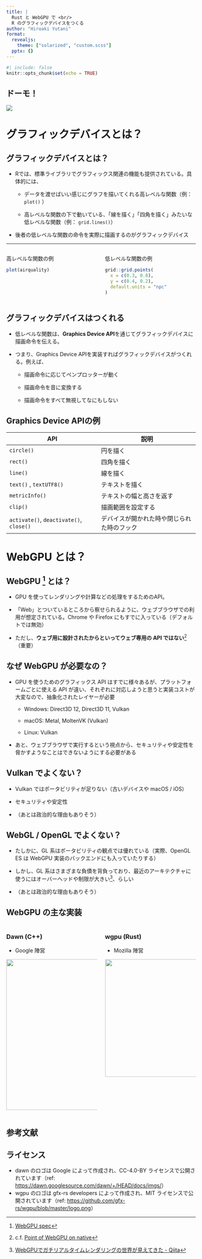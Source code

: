 ```yaml
---
title: |
  Rust と WebGPU で <br/>
  R のグラフィックデバイスをつくる
author: "Hiroaki Yutani"
format:
  revealjs:
    theme: ["solarized", "custom.scss"]
  pptx: {}
---
```


```r
#| include: false
knitr::opts_chunk$set(echo = TRUE)
```

## ドーモ！

![](images/icon.jpg){fig-align="center"}

# グラフィックデバイスとは？

## グラフィックデバイスとは？

-   Rでは、標準ライブラリでグラフィックス関連の機能も提供されている。具体的には、

    -   データを渡せばいい感じにグラフを描いてくれる高レベルな関数（例：`plot()` ）

    -   高レベルな関数の下で動いている、「線を描く」「四角を描く」みたいな低レベルな関数（例： `grid.lines()`）

-   後者の低レベルな関数の命令を実際に描画するのがグラフィックデバイス

------------------------------------------------------------------------

::: columns
::: {.column width="50%"}
高レベルな関数の例

```r
plot(airquality)
```
:::

::: {.column width="50%"}
低レベルな関数の例

```r
grid::grid.points(
  x = c(0.3, 0.8),
  y = c(0.4, 0.2),
  default.units = "npc"
)
```
:::
:::

## グラフィックデバイスはつくれる

-   低レベルな関数は、**Graphics Device API**を通じてグラフィックデバイスに描画命令を伝える。

-   つまり、Graphics Device APIを実装すればグラフィックデバイスがつくれる。例えば、

    -   描画命令に応じてペンプロッターが動く

    -   描画命令を音に変換する

    -   描画命令をすべて無視してなにもしない

## Graphics Device APIの例

| API                                     | 説明                                       |
|-----------------------------------|-------------------------------------|
| `circle()`                              | 円を描く                                   |
| `rect()`                                | 四角を描く                                 |
| `line()`                                | 線を描く                                   |
| `text()` , `textUTF8()`                 | テキストを描く                             |
| `metricInfo()`                          | テキストの幅と高さを返す                   |
| `clip()`                                | 描画範囲を設定する                         |
| `activate()`, `deactivate()`, `close()` | デバイスが開かれた時や閉じられた時のフック |

# WebGPU とは？

## WebGPU [^1] とは？

[^1]: [WebGPU spec](https://gpuweb.github.io/gpuweb/)

-   GPU を使ってレンダリングや計算などの処理をするためのAPI。

-   「Web」とついているところから察せられるように、ウェブブラウザでの利用が想定されている。Chrome や Firefox にもすでに入っている（デフォルトでは無効）

-   ただし、**ウェブ用に設計されたからといってウェブ専用の API ではない**[^2]（重要）

[^2]: c.f. [Point of WebGPU on native](https://kvark.github.io/web/gpu/native/2020/05/03/point-of-webgpu-native.html)

## なぜ WebGPU が必要なの？

-   GPU を使うためのグラフィックス API はすでに様々あるが、プラットフォームごとに使える API が違い、それぞれに対応しようと思うと実装コストが大変なので、抽象化されたレイヤーが必要
    -   Windows: Direct3D 12, Direct3D 11, Vulkan

    -   macOS: Metal, MoltenVK (Vulkan)

    -   Linux: Vulkan
-   あと、ウェブブラウザで実行するという視点から、セキュリティや安定性を脅かすようなことはできないようにする必要がある

## Vulkan でよくない？

-   Vulkan ではポータビリティが足りない（古いデバイスや macOS / iOS）

-   セキュリティや安定性

-   （あとは政治的な理由もありそう）

## WebGL / OpenGL でよくない？

-   たしかに、GL 系はポータビリティの観点では優れている（実際、OpenGL ES は WebGPU 実装のバックエンドにも入っていたりする）

-   しかし、GL 系はさまざまな負債を背負っており、最近のアーキテクチャに使うにはオーバーヘッドや制限が大きい[^3]、らしい

-   （あとは政治的な理由もありそう）

[^3]: [WebGPUでガチリアルタイムレンダリングの世界が見えてきた - Qiita](https://qiita.com/emadurandal/items/3c0f8e06d443346aad8f)

## WebGPU の主な実装

::: columns
::: {.column width="50%"}
### Dawn (C++)

-   Google 陣営

![](images/dawn-logo.svg){width="400"}
:::

::: {.column width="50%"}
### wgpu (Rust)

-   Mozilla 陣営

![](images/wgpu-logo.png){fig-align="center" width="312"}
:::
:::

## 参考文献

## ライセンス

-   dawn のロゴは Google によって作成され、CC-4.0-BY ライセンスで公開されています（ref: <https://dawn.googlesource.com/dawn/+/HEAD/docs/imgs/>）
-   wgpu のロゴは gfx-rs developers によって作成され、MIT ライセンスで公開されています（ref: <https://github.com/gfx-rs/wgpu/blob/master/logo.png>）

